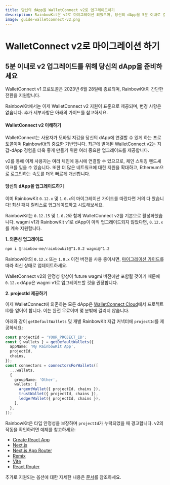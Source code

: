 ```yaml
---
title: 당신의 dApp을 WalletConnect v2로 업그레이드하기
description: RainbowKit은 v2로 마이그레이션 되었으며, 당신의 dApp을 5분 이내로 준비할 수 있습니다.
image: guide-walletconnect-v2.png
---
```


# WalletConnect v2로 마이그레이션 하기

## 5분 이내로 v2 업그레이드를 위해 당신의 dApp을 준비하세요

WalletConnect v1 프로토콜은 2023년 6월 28일에 종료되며, RainbowKit이 간단한 전환을 지원합니다.

RainbowKit에서는 이제 WalletConnect v2 지원이 표준으로 제공되며, 변경 사항은 없습니다. 추가 세부사항은 아래의 가이드를 참고하세요.

#### WalletConnect v2 이해하기

WalletConnect는 사용자가 모바일 지갑을 당신의 dApp에 연결할 수 있게 하는 프로토콜이며 RainbowKit의 중요한 기반입니다. 최근에 발매된 WalletConnect v2는 지갑-dApp 경험을 더욱 좋게 만들기 위한 여러 중요한 업그레이드를 제공합니다.

v2를 통해 이제 사용자는 여러 체인에 동시에 연결할 수 있으므로, 체인 스위칭 핸드셰이크를 잊을 수 있습니다. 또한 더 많은 네트워크에 대한 지원을 확대하고, Ethereum으로 로그인하는 속도를 더욱 빠르게 개선합니다.

#### 당신의 dApp을 업그레이드하기

이미 RainbowKit `0.12.x` 및 `1.0.x`의 마이그레이션 가이드를 따랐다면 거의 다 왔습니다! 최신 패치 릴리스로 업그레이드하고 시도해보세요.

RainbowKit는 `0.12.15` 및 `1.0.2`와 함께 WalletConnect v2를 기본으로 활성화했습니다. wagmi v1과 RainbowKit v1로 dApp이 아직 업그레이드되지 않았다면, `0.12.x`를 계속 지원합니다.

**1. 의존성 업그레이드**

```bash
npm i @rainbow-me/rainbowkit@^1.0.2 wagmi@^1.2
```

RainbowKit의 `0.12.x` 또는 `1.0.x` 이전 버전을 사용 중이시면, [마이그레이션 가이드](/docs/migration-guide)를 따라 최신 상태로 업데이트하세요.

WalletConnect v2의 안정성 향상이 future wagmi 버전에만 포함될 것이기 때문에 `0.12.x` dApp은 wagmi v1로 업그레이드할 것을 권장합니다.

**2. projectId 제공하기**

이제 WalletConnect에 의존하는 모든 dApp은 [WalletConnect Cloud](https://cloud.walletconnect.com/)에서 프로젝트 ID를 얻어야 합니다. 이는 완전 무료이며 몇 분밖에 걸리지 않습니다.

아래와 같이 `getDefaultWallets` 및 개별 RainbowKit 지갑 커넥터에 `projectId`를 제공하세요:

```ts
const projectId = 'YOUR_PROJECT_ID';
const { wallets } = getDefaultWallets({
  appName: 'My RainbowKit App',
  projectId,
  chains,
});
const connectors = connectorsForWallets([
  ...wallets,
  {
    groupName: 'Other',
    wallets: [
      argentWallet({ projectId, chains }),
      trustWallet({ projectId, chains }),
      ledgerWallet({ projectId, chains }),
    ],
  },
]);
```

RainbowKit은 타입 안정성을 보장하며 `projectId`가 누락되었을 때 경고합니다. v2의 작동을 확인하려면 예제를 참고하세요:

- [Create React App](https://codesandbox.io/p/sandbox/github/rainbow-me/rainbowkit/tree/main/examples/with-create-react-app)
- [Next.js](https://codesandbox.io/p/sandbox/github/rainbow-me/rainbowkit/tree/main/examples/with-next)
- [Next.js App Router](https://codesandbox.io/p/sandbox/github/rainbow-me/rainbowkit/tree/main/examples/with-next-app)
- [Remix](https://codesandbox.io/p/sandbox/github/rainbow-me/rainbowkit/tree/main/examples/with-remix)
- [Vite](https://codesandbox.io/p/sandbox/github/rainbow-me/rainbowkit/tree/main/examples/with-vite)
- [React Router](https://codesandbox.io/p/sandbox/github/rainbow-me/rainbowkit/tree/main/examples/with-react-router)

추가로 지원되는 옵션에 대한 자세한 내용은 [문서](https://www.rainbowkit.com/docs/custom-wallet-list#walletconnect)를 참조하세요.
